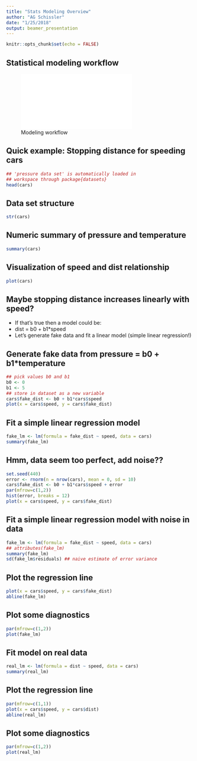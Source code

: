 ```yaml
---
title: "Stats Modeling Overview"
author: "AG Schissler"
date: "1/25/2018"
output: beamer_presentation
---
```


```r
knitr::opts_chunk$set(echo = FALSE)
```

## Statistical modeling workflow

![Modeling workflow](stats_modeling_workflow.pdf)

## Quick example: Stopping distance for speeding cars

```r
## 'pressure data set' is automatically loaded in 
## workspace through package{datasets}
head(cars)
```

## Data set structure

```r
str(cars)
```

## Numeric summary of pressure and temperature

```r
summary(cars)
```

## Visualization of speed and dist relationship

```r
plot(cars)
```

## Maybe stopping distance increases linearly with speed?

- If that's true then a model could be: 
- dist = b0 + b1*speed
- Let's generate fake data and fit a linear model (simple linear regression!)

## Generate fake data from pressure = b0 + b1*temperature
```r
## pick values b0 and b1
b0 <- 0
b1 <- 5
## store in dataset as a new variable
cars$fake_dist <- b0 + b1*cars$speed
plot(x = cars$speed, y = cars$fake_dist)
```

## Fit a simple linear regression model
```r
fake_lm <- lm(formula = fake_dist ~ speed, data = cars)
summary(fake_lm)
```

## Hmm, data seem too perfect, add noise??
```r
set.seed(440)
error <- rnorm(n = nrow(cars), mean = 0, sd = 10)
cars$fake_dist <- b0 + b1*cars$speed + error
par(mfrow=c(1,2))
hist(error, breaks = 12)
plot(x = cars$speed, y = cars$fake_dist)
```

## Fit a simple linear regression model with noise in data
```r
fake_lm <- lm(formula = fake_dist ~ speed, data = cars)
## attributes(fake_lm)
summary(fake_lm)
sd(fake_lm$residuals) ## naive estimate of error variance
```

## Plot the regression line
```r
plot(x = cars$speed, y = cars$fake_dist)
abline(fake_lm)
```

## Plot some diagnostics
```r
par(mfrow=c(1,2))
plot(fake_lm)
```

## Fit model on real data
```r
real_lm <- lm(formula = dist ~ speed, data = cars)
summary(real_lm)
```

## Plot the regression line
```r
par(mfrow=c(1,1))
plot(x = cars$speed, y = cars$dist)
abline(real_lm)
```

## Plot some diagnostics
```r
par(mfrow=c(1,2))
plot(real_lm)
```
